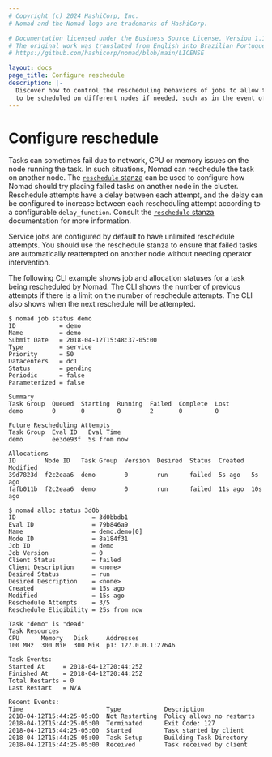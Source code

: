 ```yaml
---
# Copyright (c) 2024 HashiCorp, Inc.
# Nomad and the Nomad logo are trademarks of HashiCorp.

# Documentation licensed under the Business Source License, Version 1.1.
# The original work was translated from English into Brazilian Portuguese.
# https://github.com/hashicorp/nomad/blob/main/LICENSE

layout: docs
page_title: Configure reschedule
description: |-
  Discover how to control the rescheduling behaviors of jobs to allow them
  to be scheduled on different nodes if needed, such as in the event of a failure.
---
```


# Configure reschedule

Tasks can sometimes fail due to network, CPU or memory issues on the node
running the task. In such situations, Nomad can reschedule the task on another
node. The [`reschedule` stanza] can be used to configure how Nomad
should try placing failed tasks on another node in the cluster. Reschedule
attempts have a delay between each attempt, and the delay can be configured to
increase between each rescheduling attempt according to a configurable
`delay_function`. Consult the [`reschedule` stanza] documentation for more
information.

Service jobs are configured by default to have unlimited reschedule attempts.
You should use the reschedule stanza to ensure that failed tasks are
automatically reattempted on another node without needing operator intervention.

The following CLI example shows job and allocation statuses for a task being
rescheduled by Nomad. The CLI shows the number of previous attempts if there is
a limit on the number of reschedule attempts. The CLI also shows when the next
reschedule will be attempted.

```shell-session
$ nomad job status demo
ID            = demo
Name          = demo
Submit Date   = 2018-04-12T15:48:37-05:00
Type          = service
Priority      = 50
Datacenters   = dc1
Status        = pending
Periodic      = false
Parameterized = false

Summary
Task Group  Queued  Starting  Running  Failed  Complete  Lost
demo        0       0         0        2       0         0

Future Rescheduling Attempts
Task Group  Eval ID   Eval Time
demo        ee3de93f  5s from now

Allocations
ID        Node ID   Task Group  Version  Desired  Status  Created  Modified
39d7823d  f2c2eaa6  demo        0        run      failed  5s ago   5s ago
fafb011b  f2c2eaa6  demo        0        run      failed  11s ago  10s ago

```

```shell-session
$ nomad alloc status 3d0b
ID                     = 3d0bbdb1
Eval ID                = 79b846a9
Name                   = demo.demo[0]
Node ID                = 8a184f31
Job ID                 = demo
Job Version            = 0
Client Status          = failed
Client Description     = <none>
Desired Status         = run
Desired Description    = <none>
Created                = 15s ago
Modified               = 15s ago
Reschedule Attempts    = 3/5
Reschedule Eligibility = 25s from now

Task "demo" is "dead"
Task Resources
CPU      Memory   Disk     Addresses
100 MHz  300 MiB  300 MiB  p1: 127.0.0.1:27646

Task Events:
Started At     = 2018-04-12T20:44:25Z
Finished At    = 2018-04-12T20:44:25Z
Total Restarts = 0
Last Restart   = N/A

Recent Events:
Time                       Type            Description
2018-04-12T15:44:25-05:00  Not Restarting  Policy allows no restarts
2018-04-12T15:44:25-05:00  Terminated      Exit Code: 127
2018-04-12T15:44:25-05:00  Started         Task started by client
2018-04-12T15:44:25-05:00  Task Setup      Building Task Directory
2018-04-12T15:44:25-05:00  Received        Task received by client

```

[`reschedule` stanza]: /nomad/docs/job-specification/reschedule 'Nomad reschedule Stanza'
